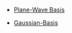 *[[Plane-Wave Density Functional Theory|Plane-Wave Basis]]

*[[Gaussian Basis AIMD|Gaussian-Basis]]
